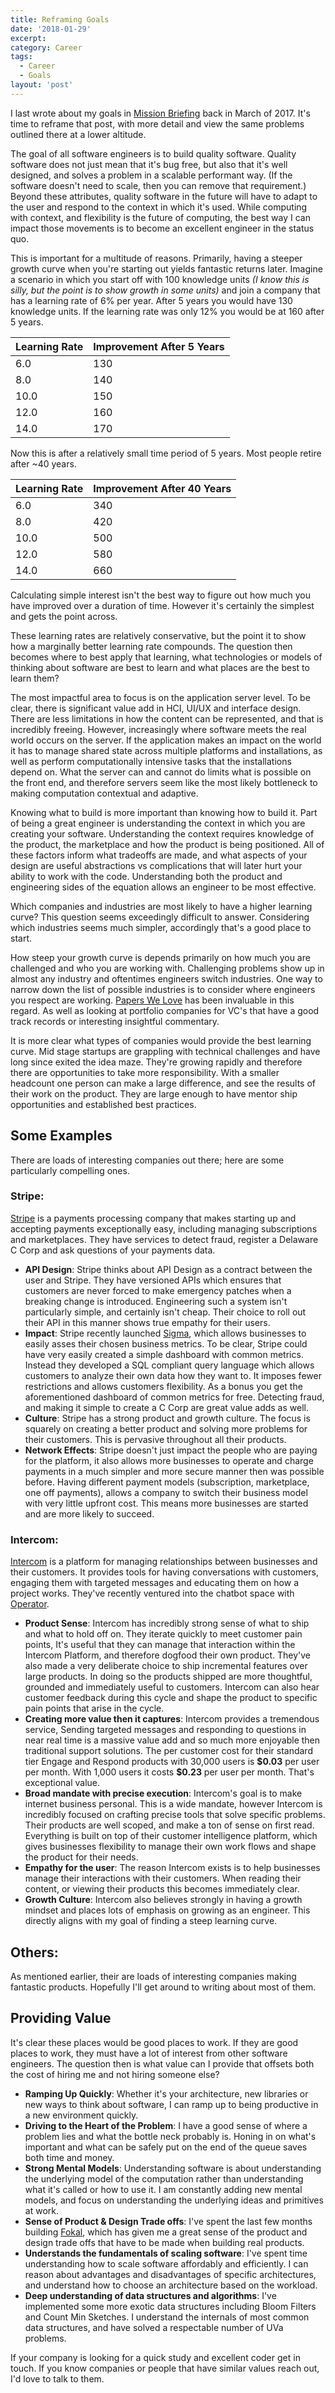 ```yaml
---
title: Reframing Goals
date: '2018-01-29'
excerpt:
category: Career
tags:
  - Career
  - Goals
layout: 'post'
---
```


I last wrote about my goals in [Mission
Briefing](/writing/2017/mission-briefing/) back in March of 2017. It's time to
reframe that post, with more detail and view the same problems outlined there at
a lower altitude.

The goal of all software engineers is to build quality software. Quality
software does not just mean that it's bug free, but also that it's well
designed, and solves a problem in a scalable performant way. (If the software
doesn't need to scale, then you can remove that requirement.) Beyond these
attributes, quality software in the future will have to adapt to the user and
respond to the context in which it's used. While computing with context, and
flexibility is the future of computing, the best way I can impact those
movements is to become an excellent engineer in the status quo.

This is important for a multitude of reasons. Primarily, having a steeper growth
curve when you're starting out yields fantastic returns later. Imagine a scenario
in which you start off with 100 knowledge units _(I know this is silly, but the
point is to show growth in some units)_ and join a company that has a
learning rate of 6% per year. After 5 years you would have 130 knowledge
units. If the learning rate was only 12% you would be at 160 after 5 years.

| Learning Rate | Improvement After 5 Years |
| ------------- | ------------------------- |
| 6.0           | 130                       |
| 8.0           | 140                       |
| 10.0          | 150                       |
| 12.0          | 160                       |
| 14.0          | 170                       |

Now this is after a relatively small time period of 5 years. Most people retire
after ~40 years.

| Learning Rate | Improvement After 40 Years |
| ------------- | -------------------------- |
| 6.0           | 340                        |
| 8.0           | 420                        |
| 10.0          | 500                        |
| 12.0          | 580                        |
| 14.0          | 660                        |

Calculating simple interest isn't the best way to figure out how much you have
improved over a duration of time. However it's certainly the simplest and gets
the point across.

These learning rates are relatively conservative, but the point it to show how a
marginally better learning rate compounds. The question then becomes where to
best apply that learning, what technologies or models of thinking about software
are best to learn and what places are the best to learn them?

The most impactful area to focus is on the application server level. To be
clear, there is significant value add in HCI, UI/UX and interface design. There
are less limitations in how the content can be represented, and that is
incredibly freeing. However, increasingly where software meets the real world
occurs on the server. If the application makes an impact on the world it has to
manage shared state across multiple platforms and installations, as well as
perform computationally intensive tasks that the installations depend on. What
the server can and cannot do limits what is possible on the front end, and
therefore servers seem like the most likely bottleneck to making computation
contextual and adaptive.

Knowing what to build is more important than knowing how to build it. Part of
being a great engineer is understanding the context in which you are creating
your software. Understanding the context requires knowledge of the product, the
marketplace and how the product is being positioned. All of these factors inform
what tradeoffs are made, and what aspects of your design are useful abstractions
vs complications that will later hurt your ability to work with the code.
Understanding both the product and engineering sides of the equation allows an
engineer to be most effective.

Which companies and industries are most likely to have a higher learning curve?
This question seems exceedingly difficult to answer. Considering which
industries seems much simpler, accordingly that's a good place to start.

How steep your growth curve is depends primarily on how much you are challenged
and who you are working with. Challenging problems show up in almost any
industry and oftentimes engineers switch industries. One way to narrow down the
list of possible industries is to consider where engineers you respect are
working. [Papers We Love](http://paperswelove.org) has been invaluable in this
regard. As well as looking at portfolio companies for VC's that have a good
track records or interesting insightful commentary.

It is more clear what types of companies would provide the best learning
curve. Mid stage startups are grappling with technical challenges and have long
since exited the idea maze. They're growing rapidly and therefore there are
opportunities to take more responsibility. With a smaller headcount one person
can make a large difference, and see the results of their work on the product.
They are large enough to have mentor ship opportunities and established best
practices.

## Some Examples

There are loads of interesting companies out there; here are some particularly
compelling ones.

### Stripe:

[Stripe](https://stripe.com) is a payments processing company that makes
starting up and accepting payments exceptionally easy, including managing
subscriptions and marketplaces. They have services to detect fraud, register a
Delaware C Corp and ask questions of your payments data.

- **API Design**: Stripe thinks about API Design as a contract between the user and
  Stripe. They have versioned APIs which ensures that customers are never
  forced to make emergency patches when a breaking change is introduced.
  Engineering such a system isn't particularly simple, and certainly isn't
  cheap. Their choice to roll out their API in this manner shows true empathy
  for their users.
- **Impact**: Stripe recently launched [Sigma](https://stripe.com/us/sigma),
  which allows businesses to easily asses their chosen business metrics.
  To be clear, Stripe could have very easily created a
  simple dashboard with common metrics. Instead they developed a SQL compliant
  query language which allows customers to analyze their own data how they
  want to. It imposes fewer restrictions and allows customers flexibility. As
  a bonus you get the aforementioned dashboard of common metrics for free.
  Detecting fraud, and making it simple to create a C Corp are great value adds
  as well.
- **Culture**: Stripe has a strong product and growth culture. The focus is squarely
  on creating a better product and solving more problems for their customers.
  This is pervasive throughout all their products.
- **Network Effects**: Stripe doesn't just impact the people who are paying for the
  platform, it also allows more businesses to operate and charge payments in a
  much simpler and more secure manner then was possible before. Having
  different payment models (subscription, marketplace, one off payments),
  allows a company to switch their business model with very little upfront
  cost. This means more businesses are started and are more likely to succeed.

### Intercom:

[Intercom](https://intercom.com) is a platform for managing relationships
between businesses and their customers. It provides tools for having
conversations with customers, engaging them with targeted messages and
educating them on how a project works. They've recently ventured into the
chatbot space with [Operator](https://www.intercom.com/operator-bot).

- **Product Sense**: Intercom has incredibly strong sense of what to ship and
  what to hold off on. They iterate quickly to meet customer pain points, It's
  useful that they can manage that interaction within the Intercom Platform,
  and therefore dogfood their own product. They've also made a very deliberate
  choice to ship incremental features over large products. In doing so the
  products shipped are more thoughtful, grounded and immediately useful to
  customers. Intercom can also hear customer feedback during this cycle and
  shape the product to specific pain points that arise in the cycle.
- **Creating more value then it captures**: Intercom provides a tremendous service,
  Sending targeted messages and responding to questions in near real time is a
  massive value add and so much more enjoyable then traditional support
  solutions. The per customer cost for their standard tier Engage
  and Respond products with 30,000 users is **\$0.03** per user per
  month. With 1,000 users it costs **\$0.23** per user per month. That's
  exceptional value.
- **Broad mandate with precise execution**: Intercom's goal is to make internet
  business personal. This is a wide mandate, however Intercom is incredibly
  focused on crafting precise tools that solve specific problems. Their
  products are well scoped, and make a ton of sense on first read. Everything
  is built on top of their customer intelligence platform, which gives
  businesses flexibility to manage their own work flows and shape the product
  for their needs.
- **Empathy for the user**: The reason Intercom exists is to help businesses manage
  their interactions with their customers. When reading their content, or
  viewing their products this becomes immediately clear.
- **Growth Culture**: Intercom also believes strongly in having a growth mindset
  and places lots of emphasis on growing as an engineer. This directly aligns
  with my goal of finding a steep learning curve.

## Others:

As mentioned earlier, their are loads of interesting companies making fantastic
products. Hopefully I'll get around to writing about most of them.

## Providing Value

It's clear these places would be good places to work. If they are good places
to work, they must have a lot of interest from other software engineers. The
question then is what value can I provide that offsets both the cost of hiring
me and not hiring someone else?

- **Ramping Up Quickly**: Whether it's your architecture, new libraries or new
  ways to think about software, I can ramp up to being productive in a new
  environment quickly.
- **Driving to the Heart of the Problem**: I have a good sense of where a
  problem lies and what the bottle neck probably is. Honing in on what's
  important and what can be safely put on the end of the queue saves both time
  and money.
- **Strong Mental Models**: Understanding software is about understanding the
  underlying model of the computation rather than understanding what it's
  called or how to use it. I am constantly adding new mental models, and focus
  on understanding the underlying ideas and primitives at work.
- **Sense of Product & Design Trade offs**: I've spent the last few months
  building [Fokal](https://fok.al), which has given me a great sense of the
  product and design trade offs that have to be made when building real
  products.
- **Understands the fundamentals of scaling software**: I've spent time
  understanding how to scale software affordably and efficiently. I can reason
  about advantages and disadvantages of specific architectures, and understand
  how to choose an architecture based on the workload.
- **Deep understanding of data structures and algorithms**: I've implemented some
  more exotic data structures including Bloom Filters and Count Min Sketches. I
  understand the internals of most common data structures, and have solved a
  respectable number of UVa problems.

If your company is looking for a quick study and excellent coder get in touch.
If you know companies or people that have similar values reach out, I'd love to
talk to them.
